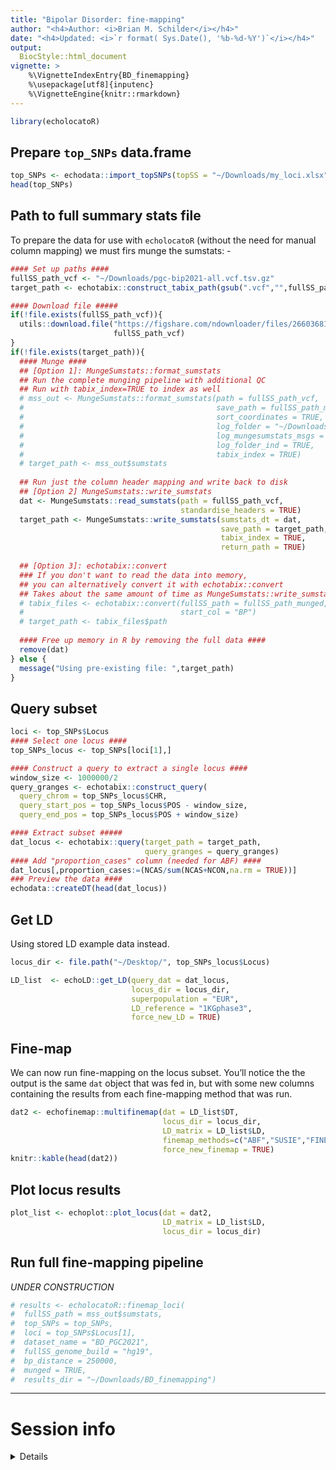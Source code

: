 ```yaml
---
title: "Bipolar Disorder: fine-mapping" 
author: "<h4>Author: <i>Brian M. Schilder</i></h4>" 
date: "<h4>Updated: <i>`r format( Sys.Date(), '%b-%d-%Y')`</i></h4>"
output:
  BiocStyle::html_document
vignette: >
    %\VignetteIndexEntry{BD_finemapping} 
    %\usepackage[utf8]{inputenc}
    %\VignetteEngine{knitr::rmarkdown}
---
```



```r
library(echolocatoR) 
```
 
## Prepare `top_SNPs` data.frame   
 
```r
top_SNPs <- echodata::import_topSNPs(topSS = "~/Downloads/my_loci.xlsx") 
head(top_SNPs)
```

## Path to full summary stats file  
 
To prepare the data for use with `echolocatoR` 
(without the need for manual column mapping) we must firs munge the sumstats:
  - 
 


```r
#### Set up paths ####
fullSS_path_vcf <- "~/Downloads/pgc-bip2021-all.vcf.tsv.gz"  
target_path <- echotabix::construct_tabix_path(gsub(".vcf","",fullSS_path_vcf))

#### Download file #####
if(!file.exists(fullSS_path_vcf)){
  utils::download.file("https://figshare.com/ndownloader/files/26603681",
                       fullSS_path_vcf)
}
if(!file.exists(target_path)){ 
  #### Munge ####
  ## [Option 1]: MungeSumstats::format_sumstats
  ## Run the complete munging pipeline with additional QC
  ## Run with tabix_index=TRUE to index as well
  # mss_out <- MungeSumstats::format_sumstats(path = fullSS_path_vcf,
  #                                           save_path = fullSS_path_munged,
  #                                           sort_coordinates = TRUE,
  #                                           log_folder = "~/Downloads/munge_logs",
  #                                           log_mungesumstats_msgs = TRUE,
  #                                           log_folder_ind = TRUE,
  #                                           tabix_index = TRUE)
  # target_path <- mss_out$sumstats
  
  ## Run just the column header mapping and write back to disk
  ## [Option 2] MungeSumstats::write_sumstats
  dat <- MungeSumstats::read_sumstats(path = fullSS_path_vcf, 
                                      standardise_headers = TRUE)
  target_path <- MungeSumstats::write_sumstats(sumstats_dt = dat,
                                               save_path = target_path,
                                               tabix_index = TRUE,
                                               return_path = TRUE)  
  
  ## [Option 3]: echotabix::convert
  ### If you don't want to read the data into memory, 
  ## you can alternatively convert it with echotabix::convert
  ## Takes about the same amount of time as MungeSumstats::write_sumstats method
  # tabix_files <- echotabix::convert(fullSS_path = fullSS_path_munged, 
  #                                   start_col = "BP")
  # target_path <- tabix_files$path
  
  #### Free up memory in R by removing the full data ####
  remove(dat)
} else {
  message("Using pre-existing file: ",target_path)
}
```

## Query subset

```r
loci <- top_SNPs$Locus
#### Select one locus ####
top_SNPs_locus <- top_SNPs[loci[1],]

#### Construct a query to extract a single locus ####
window_size <- 1000000/2
query_granges <- echotabix::construct_query(
  query_chrom = top_SNPs_locus$CHR, 
  query_start_pos = top_SNPs_locus$POS - window_size, 
  query_end_pos = top_SNPs_locus$POS + window_size)

#### Extract subset #####
dat_locus <- echotabix::query(target_path = target_path, 
                              query_granges = query_granges) 
#### Add "proportion_cases" column (needed for ABF) ####
dat_locus[,proportion_cases:=(NCAS/sum(NCAS+NCON,na.rm = TRUE))]
### Preview the data ####
echodata::createDT(head(dat_locus))
```

## Get LD

Using stored LD example data instead.

```r
locus_dir <- file.path("~/Desktop/", top_SNPs_locus$Locus) 

LD_list  <- echoLD::get_LD(query_dat = dat_locus,
                           locus_dir = locus_dir,
                           superpopulation = "EUR",
                           LD_reference = "1KGphase3", 
                           force_new_LD = TRUE) 
```

## Fine-map

We can now run fine-mapping on the locus subset. You'll notice the the output
is the same `dat` object that was fed in, but with some new columns containing 
the results from each fine-mapping method that was run.

```r
dat2 <- echofinemap::multifinemap(dat = LD_list$DT,
                                  locus_dir = locus_dir,  
                                  LD_matrix = LD_list$LD, 
                                  finemap_methods=c("ABF","SUSIE","FINEMAP"), 
                                  force_new_finemap = TRUE)
knitr::kable(head(dat2))
```
## Plot locus results

```r
plot_list <- echoplot::plot_locus(dat = dat2, 
                                  LD_matrix = LD_list$LD,
                                  locus_dir = locus_dir)

```




## Run full fine-mapping pipeline   

*UNDER CONSTRUCTION* 

```r
# results <- echolocatoR::finemap_loci(
#  fullSS_path = mss_out$sumstats,
#  top_SNPs = top_SNPs,
#  loci = top_SNPs$Locus[1],
#  dataset_name = "BD_PGC2021",
#  fullSS_genome_build = "hg19",
#  bp_distance = 250000,
#  munged = TRUE,
#  results_dir = "~/Downloads/BD_finemapping")
```

<hr>

# Session info  

<details>

```r
utils::sessionInfo()
```

</details>

<br>


